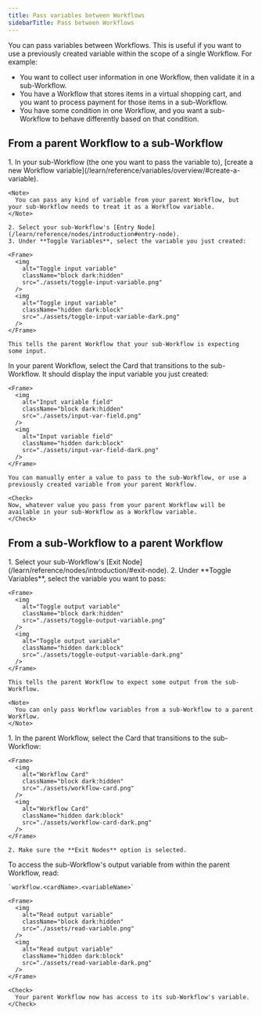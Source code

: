 ```yaml
---
title: Pass variables between Workflows
sidebarTitle: Pass between Workflows
---
```


You can pass variables between Workflows. This is useful if you want to use a previously created variable within the scope of a single Workflow. For example:

- You want to collect user information in one Workflow, then validate it in a sub-Workflow.
- You have a Workflow that stores items in a virtual shopping cart, and you want to process payment for those items in a sub-Workflow.
- You have some condition in one Workflow, and you want a sub-Workflow to behave differently based on that condition.

## From a parent Workflow to a sub-Workflow

<Steps titleSize="h3">
  <Step title="Setup your input variable">
    1. In your sub-Workflow (the one you want to pass the variable to), [create a new Workflow variable](/learn/reference/variables/overview/#create-a-variable).

    <Note>
      You can pass any kind of variable from your parent Workflow, but your sub-Workflow needs to treat it as a Workflow variable.
    </Note>

    2. Select your sub-Workflow's [Entry Node](/learn/reference/nodes/introduction#entry-node).
    3. Under **Toggle Variables**, select the variable you just created:
    
    <Frame>
      <img
        alt="Toggle input variable"
        className="block dark:hidden"
        src="./assets/toggle-input-variable.png"
      />
      <img
        alt="Toggle input variable"
        className="hidden dark:block"
        src="./assets/toggle-input-variable-dark.png"
      />
    </Frame>

    This tells the parent Workflow that your sub-Workflow is expecting some input.
  </Step>
  <Step title="Pass the variable to the sub-Workflow">
    In your parent Workflow, select the Card that transitions to the sub-Workflow. It should display the input variable you just created:

    <Frame>
      <img
        alt="Input variable field"
        className="block dark:hidden"
        src="./assets/input-var-field.png"
      />
      <img
        alt="Input variable field"
        className="hidden dark:block"
        src="./assets/input-var-field-dark.png"
      />
    </Frame>

    You can manually enter a value to pass to the sub-Workflow, or use a previously created variable from your parent Workflow.

    <Check>
    Now, whatever value you pass from your parent Workflow will be available in your sub-Workflow as a Workflow variable.
    </Check>
  </Step>
</Steps>

## From a sub-Workflow to a parent Workflow

<Steps titleSize="h3">
  <Step title="Pass your output variable">
    1. Select your sub-Workflow's [Exit Node](/learn/reference/nodes/introduction/#exit-node).
    2. Under **Toggle Variables**, select the variable you want to pass:

    <Frame>
      <img
        alt="Toggle output variable"
        className="block dark:hidden"
        src="./assets/toggle-output-variable.png"
      />
      <img
        alt="Toggle output variable"
        className="hidden dark:block"
        src="./assets/toggle-output-variable-dark.png"
      />
    </Frame>

    This tells the parent Workflow to expect some output from the sub-Workflow.

    <Note>
      You can only pass Workflow variables from a sub-Workflow to a parent Workflow.
    </Note>
    
  </Step>
  <Step title="Configure the sub-Workflow Card">
    1. In the parent Workflow, select the Card that transitions to the sub-Workflow:

    <Frame>
      <img
        alt="Workflow Card"
        className="block dark:hidden"
        src="./assets/workflow-card.png"
      />
      <img
        alt="Workflow Card"
        className="hidden dark:block"
        src="./assets/workflow-card-dark.png"
      />
    </Frame>

    2. Make sure the **Exit Nodes** option is selected.
  </Step>
  <Step title="Read the output variable in the parent Workflow">
    To access the sub-Workflow's output variable from within the parent Workflow, read:
    
    `workflow.<cardName>.<variableName>`

    <Frame>
      <img
        alt="Read output variable"
        className="block dark:hidden"
        src="./assets/read-variable.png"
      />
      <img
        alt="Read output variable"
        className="hidden dark:block"
        src="./assets/read-variable-dark.png"
      />
    </Frame>

    <Check>
      Your parent Workflow now has access to its sub-Workflow's variable.
    </Check>
  </Step>
</Steps>